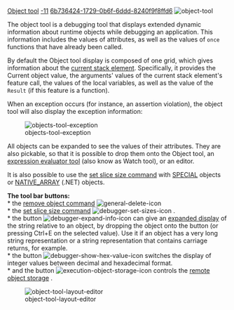 [[Property:title|Object tool]]
[[Property:weight|-11]]
[[Property:uuid|6b736424-1729-0b6f-6ddd-8240f9f8ffd6]]
[[Image:object-tool]]  

The object tool is a debugging tool that displays extended dynamic information about runtime objects while debugging an application. This information includes the values of attributes, as well as the values of <code>once</code> functions that have already been called.

By default the Object tool display is composed of one grid, which gives information about the [[Call stack tool|current stack element]]. Specifically, it provides the Current object value, the arguments' values of the current stack element's feature call, the values of the local variables, as well as the value of the <code>Result</code> (if this feature is a function). 

When an exception occurs (for instance, an assertion violation), the object tool will also display the exception information: 


[[Image:objects-tool-exception]]


{{note|A specific case for .NET systems: When the system is stopped, the first item of the local view displays the module name for the feature at which execution stopped. }} 

All objects can be expanded to see the values of their attributes. They are also pickable, so that it is possible to drop them onto the Object tool, an [[Expression evaluation|expression evaluator tool]] (also know as Watch tool), or an editor.

It is also possible to use the [[Set slice size command|set slice size command]] with [[ref:libraries/base/reference/special_chart|SPECIAL]] objects or [[ref:libraries/base/reference/native_array_chart|NATIVE_ARRAY]] (.NET) objects. 



'''The tool bar buttons:'''<br/>
* the [[Remove object command|remove object command]]   [[Image:general-delete-icon]]  <br/>
* the [[Set slice size command|set slice size command]]   [[Image:debugger-set-sizes-icon]] .<br/>
* the button  [[Image:debugger-expand-info-icon]]  can give an [[Object Viewer (also known as Expanded display)|expanded display]]  of the string relative to an object, by dropping the object onto the button (or pressing Ctrl+E on the selected value). Use it if an object has a very long string representation or a string representation that contains carriage returns, for example.<br/>
* the button  [[Image:debugger-show-hex-value-icon]]  switches the display of integer values between decimal and hexadecimal format.<br/>
* and the button  [[Image:execution-object-storage-icon]]  controls the [[Debuggee's Object Storage|remote object storage]] . 


{{tip|The tool's layout can be customized to have 2 side-by-side "left" and "right" grids holding the various information. This can be done using the button ( [[Image:toolbar-dropdown-icon]] ) from the tool bar which open the objects tool menu and then select "Edit Layout". Then you can use the tool layout editor as shown below to adjust which information you want displayed in each of the two sides. }}


[[Image:object-tool-layout-editor]]


{{note| By default, the object tool displays the full generating type for object, but this can be changed for speed concern in the [[Debugging preferences|preferences]] . The same way, through the [[Debugging preferences|preferences]] , the user can enable or disable the evaluation of the [[Debug output|Debug Output]]  feature. }}

{{note|When a row displays a pink background, this indicates the value has changed as a result of the previous step. }}

{{tip|The [[Expression evaluation|expression evaluator tools]] (also known as Watch tools) provide many of the same features as the object tool along with even more functionality. }}





